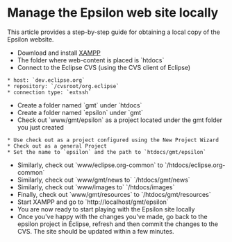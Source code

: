 = Manage the Epsilon web site locally =
This article provides a step-by-step guide for obtaining a local copy of the Epsilon website.

* Download and install [[http://portableapps.com/apps/development/xampp|XAMPP]]
* The folder where web-content is placed is `htdocs`
* Connect to the Eclipse CVS (using the CVS client of Eclipse)
 * host: `dev.eclipse.org`
 * repository: `/cvsroot/org.eclipse`
 * connection type: `extssh`	
* Create a folder named `gmt` under `htdocs`
* Create a folder named `epsilon` under `gmt`
* Check out `www/gmt/epsilon` as a project located under the gmt folder you just created
 * Use check out as a project configured using the New Project Wizard
 * Check out as a general Project
 * Set the name to `epsilon` and the path to `htdocs/gmt/epsilon`
* Similarly, check out `www/eclipse.org-common` to `/htdocs/eclipse.org-common`
* Similarly, check out `www/gmt/news to` `/htdocs/gmt/news`
* Similarly, check out `www/images to` `/htdocs/images`
* Finally, check out `www/gmt/resources` to `/htdocs/gmt/resources`
* Start XAMPP and go to `http://localhost/gmt/epsilon`
* You are now ready to start playing with the Epsilon site locally
* Once you've happy with the changes you've made, go back to the epsilon project in Eclipse, refresh and then commit the changes to the CVS. The site should be updated within a few minutes.

